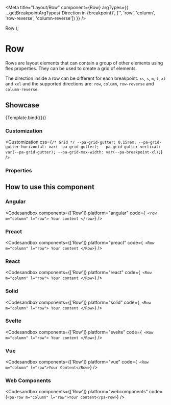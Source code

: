 
<Meta
  title="Layout/Row"
  component={Row}
  argTypes={{
    ...getBreakpointArgTypes('Direction in {breakpoint}', ['', 'row', 'column', 'row-reverse', 'column-reverse'])
  }}
/>

  <Container>
    <Row {...args}>
      <Column>Row</Column>
    </Row>
  </Container>
);

# Row

Rows are layout elements that can contain a group of other elements using flex properties. They can be used to create a grid of elements.

The direction inside a row can be different for each breakpoint: `xs`, `s`, `m`, `l`, `xl` and `xxl` and the supported directions are: `row`, `column`, `row-reverse` and `column-reverse`.

## Showcase

<Canvas>
  <Story name="Default" args={{}}>
    {Template.bind({})}
  </Story>
</Canvas>

### Customization

<Customization
  css={`
    /* Grid */
    --pa-grid-gutter: 0.15rem;
    --pa-grid-gutter-horizontal: var(--pa-grid-gutter);
    --pa-grid-gutter-vertical: var(--pa-grid-gutter);
    --pa-grid-max-width: var(--pa-breakpoint-xl);
  `}
/>

### Properties

<ArgsTable story="Default" of={Row} />

## How to use this component

### Angular

<Codesandbox
  components={['Row']}
  platform="angular"
  code={`
    <row m="column" l="row"> Your content </row>`}
/>

### Preact

<Codesandbox
  components={['Row']}
  platform="preact"
  code={`
    <Row m="column" l="row">
      Your content
    </Row>`}
/>

### React

<Codesandbox
  components={['Row']}
  platform="react"
  code={`
    <Row m="column" l="row">
      Your content
    </Row>`}
/>

### Solid

<Codesandbox
  components={['Row']}
  platform="solid"
  code={`
    <Row m="column" l="row">
      Your content
    </Row>`}
/>

### Svelte

<Codesandbox
  components={['Row']}
  platform="svelte"
  code={`
    <Row m="column" l="row">
      Your content
    </Row>`}
/>

### Vue

<Codesandbox
  components={['Row']}
  platform="vue"
  code={`
    <Row m="column" l="row">Your Content</Row>`}
/>

### Web Components

<Codesandbox components={['Row']} platform="webcomponents" code={`<pa-row m="column" l="row">Your content</pa-row>`} />
